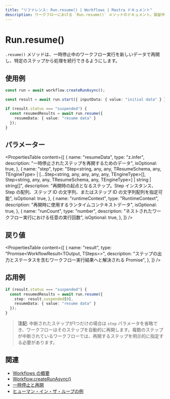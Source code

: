 ```yaml
---
title: "リファレンス: Run.resume() | Workflows | Mastra ドキュメント"
description: ワークフローにおける `Run.resume()` メソッドのドキュメント。保留中のワークフロー実行を新しいデータで再開します。
---
```




# Run.resume()

`.resume()` メソッドは、一時停止中のワークフロー実行を新しいデータで再開し、特定のステップから処理を続行できるようにします。



## 使用例

```typescript showLineNumbers copy
const run = await workflow.createRunAsync();

const result = await run.start({ inputData: { value: "initial data" } });

if (result.status === "suspended") {
  const resumedResults = await run.resume({
    resumeData: { value: "resume data" }
  });
}
```
## パラメーター

<PropertiesTable
  content={[
    {
      name: "resumeData",
      type: "z.infer<TResumeSchema>",
      description: "一時停止されたステップを再開するためのデータ",
      isOptional: true,
    },
    {
      name: "step",
      type: "Step<string, any, any, TResumeSchema, any, TEngineType> | [...Step<string, any, any, any, any, TEngineType>[], Step<string, any, any, TResumeSchema, any, TEngineType>] | string | string[]",
      description: "再開時の起点となるステップ。Step インスタンス、Step の配列、ステップ ID の文字列、またはステップ ID の文字列配列を指定可能",
      isOptional: true,
    },
    {
      name: "runtimeContext",
      type: "RuntimeContext",
      description: "再開時に使用するランタイムコンテキストデータ",
      isOptional: true,
    },
    {
      name: "runCount",
      type: "number",
      description: "ネストされたワークフロー実行における任意の実行回数",
      isOptional: true,
    },
  ]}
/>



## 戻り値

<PropertiesTable
  content={[
    {
      name: "result",
      type: "Promise<WorkflowResult<TOutput, TSteps>>",
      description: "ステップの出力とステータスを含むワークフロー実行結果へと解決される Promise",
    },
  ]}
/>



## 応用例

```typescript showLineNumbers copy
if (result.status === "suspended") {
  const resumedResults = await run.resume({
    step: result.suspended[0],
    resumeData: { value: "resume data" }
  });
}
```
> **注記**: 中断されたステップが1つだけの場合は `step` パラメータを省略でき、ワークフローはそのステップを自動的に再開します。複数のステップが中断されているワークフローでは、再開するステップを明示的に指定する必要があります。



## 関連

- [Workflows の概要](../../../docs/workflows/overview.mdx#run-workflow)
- [Workflow.createRunAsync()](../create-run.mdx)
- [一時停止と再開](../../../docs/workflows/suspend-and-resume.mdx)
- [ヒューマン・イン・ザ・ループの例](../../../examples/workflows/human-in-the-loop.mdx)
